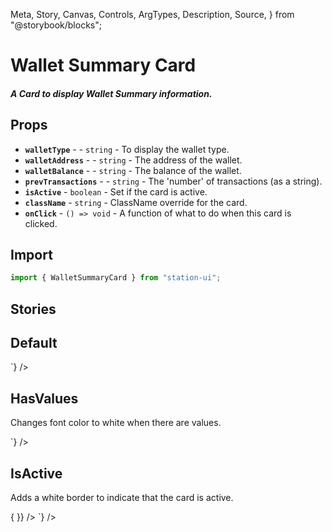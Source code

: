  Meta,
  Story,
  Canvas,
  Controls,
  ArgTypes,
  Description,
  Source,
} from "@storybook/blocks";

<Meta title="Components/Cards/WalletSummary" />

# Wallet Summary Card

##### A Card to display Wallet Summary information.

## Props
- **`walletType`** - <RequiredText /> - `string` - To display the wallet type.
- **`walletAddress`** - <RequiredText /> - `string` - The address of the wallet.
- **`walletBalance`** - <RequiredText /> - `string` - The balance of the wallet.
- **`prevTransactions`** - <RequiredText /> - `string` - The 'number' of transactions (as a string).
- **`isActive`** - `boolean` - Set if the card is active.
- **`className`** - `string` - ClassName override for the card.
- **`onClick`** - `() => void` - A function of what to do when this card is clicked.

## Import
```jsx
import { WalletSummaryCard } from "station-ui";
```

## Stories

## Default
<div className="story_with_source_below">
  <Canvas of={WalletSummaryCardStories.Default} />
  <Source code={`
    <WalletSummaryCard
  walletType={"m/44’/330’"}
  walletAddress={"terra1si2hi2d2d...916sh2"}
  walletBalance={"0 LUNA"}
  prevTransactions={"0"}
/>
  `} />
</div>

## HasValues
Changes font color to white when there are values.
<div className="story_with_source_below">
  <Canvas of={WalletSummaryCardStories.HasValues} />
  <Source code={`
    <WalletSummaryCard
  walletType={"m/44’/330’"}
  walletAddress={"terra1si2hi2d2d...916sh2"}
  walletBalance={"10 LUNA"}
  prevTransactions={"1"}
/>
  `} />
</div>

## IsActive
Adds a white border to indicate that the card is active.
<div className="story_with_source_below">
  <Canvas of={WalletSummaryCardStories.IsActive} />
  <Source code={`
    <WalletSummaryCard
  walletType={"m/44’/330’"}
  walletAddress={"terra1si2hi2d2d...916sh2"}
  walletBalance={"10 LUNA"}
  prevTransactions={"1"}
  isActive
  onClick={() => { }}
/>
  `} />
</div>

<br />
<br />
<br />
<br />
<br />
<br />
<br />
<br />
<br />
<br />
<br />
<br />
<br />
<br />
<br />
<br />
<br />
<br />
<br />
<br />
<br />
<br />
<br />
<br />
<br />
<br />
<br />
<br />
<br />
<br />
